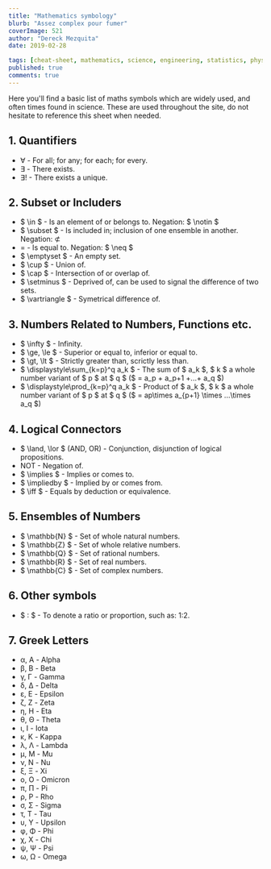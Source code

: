 ```yaml
---
title: "Mathematics symbology"
blurb: "Assez complex pour fumer"
coverImage: 521
author: "Dereck Mezquita"
date: 2019-02-28

tags: [cheat-sheet, mathematics, science, engineering, statistics, physics]
published: true
comments: true
---
```


Here you'll find a basic list of maths symbols which are widely used, and often times found in science. These are used throughout the site, do not hesitate to reference this sheet when needed.

## 1. Quantifiers

- $\forall$ - For all; for any; for each; for every.
- $\exists$ - There exists.
- $\exists!$ - There exists a unique.

## 2. Subset or Includers

- $ \in $ - Is an element of or belongs to. Negation: $ \notin $
- $ \subset $ - Is included in; inclusion of one ensemble in another. Negation: ⊄
- = - Is equal to. Negation: $ \neq $
- $ \emptyset $ - An empty set.
- $ \cup $ - Union of.
- $ \cap $ - Intersection of or overlap of.
- $ \setminus $ - Deprived of, can be used to signal the difference of two sets.
- $ \vartriangle $ - Symetrical difference of.

## 3. Numbers Related to Numbers, Functions etc.

- $ \infty $ - Infinity.
- $ \ge, \le $ - Superior or equal to, inferior or equal to.
- $ \gt, \lt $ - Strictly greater than, scrictly less than.
- $ \displaystyle\sum_{k=p}^q a_k $ - The sum of $ a_k $, $ k $ a whole number variant of $ p $ at $ q $ ($ = a_p + a_p+1 +...+ a_q $)
- $ \displaystyle\prod_{k=p}^q a_k $ - Product of $ a_k $, $ k $ a whole number variant of $ p $ at $ q $ ($ = ap\times a_{p+1} \times ...\times a_q $)

## 4. Logical Connectors

- $ \land, \lor $ (AND, OR) - Conjunction, disjunction of logical propositions.
- NOT - Negation of.
- $ \implies $ - Implies or comes to.
- $ \impliedby $ - Implied by or comes from.
- $ \iff $ - Equals by deduction or equivalence.

## 5. Ensembles of Numbers

- $ \mathbb{N} $ - Set of whole natural numbers.
- $ \mathbb{Z} $ - Set of whole relative numbers.
- $ \mathbb{Q} $ - Set of rational numbers.
- $ \mathbb{R} $ - Set of real numbers.
- $ \mathbb{C} $ - Set of complex numbers.

## 6. Other symbols

- $ : $ - To denote a ratio or proportion, such as: 1:2.

## 7. Greek Letters

- &alpha;, &Alpha; - Alpha
- &beta;, &Beta; - Beta
- &gamma;, &Gamma; - Gamma
- &delta;, &Delta; - Delta
- &epsilon;, &Epsilon; - Epsilon
- &zeta;, &Zeta; - Zeta
- &eta;, &Eta; - Eta
- &theta;, &Theta; - Theta
- &iota;, &Iota; - Iota
- &kappa;, &Kappa; - Kappa
- &lambda;, &Lambda; - Lambda
- &mu;, &Mu; - Mu
- &nu;, &Nu; - Nu
- &xi;, &Xi; - Xi
- &omicron;, &Omicron; - Omicron
- &pi;, &Pi; - Pi
- &rho;, &Rho; - Rho
- &sigma;, &Sigma; - Sigma
- &tau;, &Tau; - Tau
- &upsilon;, &Upsilon; - Upsilon
- &phi;, &Phi; - Phi
- &chi;, &Chi; - Chi
- &psi;, &Psi; - Psi
- &omega;, &Omega; - Omega